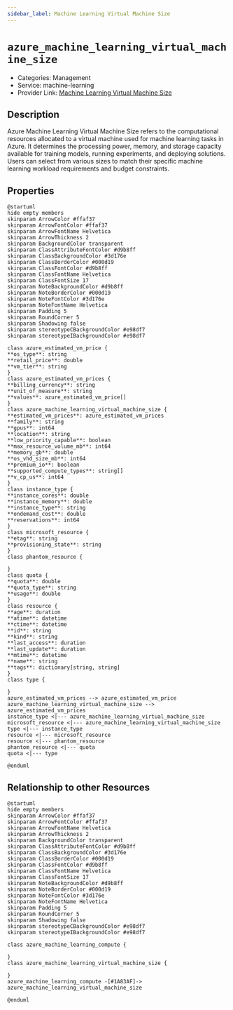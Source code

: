 ```yaml
---
sidebar_label: Machine Learning Virtual Machine Size
---
```


# `azure_machine_learning_virtual_machine_size`

- Categories: Management
- Service: machine-learning
- Provider Link: [Machine Learning Virtual Machine Size](https://learn.microsoft.com/en-us/azure/machine-learning/concept-compute-target#supported-vm-series-and-sizes)

## Description
Azure Machine Learning Virtual Machine Size refers to the computational resources allocated to a virtual machine used for machine learning tasks in Azure. It determines the processing power, memory, and storage capacity available for training models, running experiments, and deploying solutions. Users can select from various sizes to match their specific machine learning workload requirements and budget constraints.

## Properties
<ZoomPanPinch>

```kroki imgType="plantuml" imgAlt="Diagram of Machine Learning Virtual Machine Size data model"
@startuml
hide empty members
skinparam ArrowColor #ffaf37
skinparam ArrowFontColor #ffaf37
skinparam ArrowFontName Helvetica
skinparam ArrowThickness 2
skinparam BackgroundColor transparent
skinparam ClassAttributeFontColor #d9b8ff
skinparam ClassBackgroundColor #3d176e
skinparam ClassBorderColor #000d19
skinparam ClassFontColor #d9b8ff
skinparam ClassFontName Helvetica
skinparam ClassFontSize 17
skinparam NoteBackgroundColor #d9b8ff
skinparam NoteBorderColor #000d19
skinparam NoteFontColor #3d176e
skinparam NoteFontName Helvetica
skinparam Padding 5
skinparam RoundCorner 5
skinparam Shadowing false
skinparam stereotypeCBackgroundColor #e98df7
skinparam stereotypeIBackgroundColor #e98df7

class azure_estimated_vm_price {
**os_type**: string
**retail_price**: double
**vm_tier**: string
}
class azure_estimated_vm_prices {
**billing_currency**: string
**unit_of_measure**: string
**values**: azure_estimated_vm_price[]
}
class azure_machine_learning_virtual_machine_size {
**estimated_vm_prices**: azure_estimated_vm_prices
**family**: string
**gpus**: int64
**location**: string
**low_priority_capable**: boolean
**max_resource_volume_mb**: int64
**memory_gb**: double
**os_vhd_size_mb**: int64
**premium_io**: boolean
**supported_compute_types**: string[]
**v_cp_us**: int64
}
class instance_type {
**instance_cores**: double
**instance_memory**: double
**instance_type**: string
**ondemand_cost**: double
**reservations**: int64
}
class microsoft_resource {
**etag**: string
**provisioning_state**: string
}
class phantom_resource {

}
class quota {
**quota**: double
**quota_type**: string
**usage**: double
}
class resource {
**age**: duration
**atime**: datetime
**ctime**: datetime
**id**: string
**kind**: string
**last_access**: duration
**last_update**: duration
**mtime**: datetime
**name**: string
**tags**: dictionary[string, string]
}
class type {

}
azure_estimated_vm_prices --> azure_estimated_vm_price
azure_machine_learning_virtual_machine_size --> azure_estimated_vm_prices
instance_type <|--- azure_machine_learning_virtual_machine_size
microsoft_resource <|--- azure_machine_learning_virtual_machine_size
type <|--- instance_type
resource <|--- microsoft_resource
resource <|--- phantom_resource
phantom_resource <|--- quota
quota <|--- type

@enduml
```

</ZoomPanPinch>


## Relationship to other Resources
<ZoomPanPinch>

```kroki imgType="plantuml" imgAlt="Diagram of Machine Learning Virtual Machine Size resource relationships"
@startuml
hide empty members
skinparam ArrowColor #ffaf37
skinparam ArrowFontColor #ffaf37
skinparam ArrowFontName Helvetica
skinparam ArrowThickness 2
skinparam BackgroundColor transparent
skinparam ClassAttributeFontColor #d9b8ff
skinparam ClassBackgroundColor #3d176e
skinparam ClassBorderColor #000d19
skinparam ClassFontColor #d9b8ff
skinparam ClassFontName Helvetica
skinparam ClassFontSize 17
skinparam NoteBackgroundColor #d9b8ff
skinparam NoteBorderColor #000d19
skinparam NoteFontColor #3d176e
skinparam NoteFontName Helvetica
skinparam Padding 5
skinparam RoundCorner 5
skinparam Shadowing false
skinparam stereotypeCBackgroundColor #e98df7
skinparam stereotypeIBackgroundColor #e98df7

class azure_machine_learning_compute {

}
class azure_machine_learning_virtual_machine_size {

}
azure_machine_learning_compute -[#1A83AF]-> azure_machine_learning_virtual_machine_size

@enduml
```

</ZoomPanPinch>




